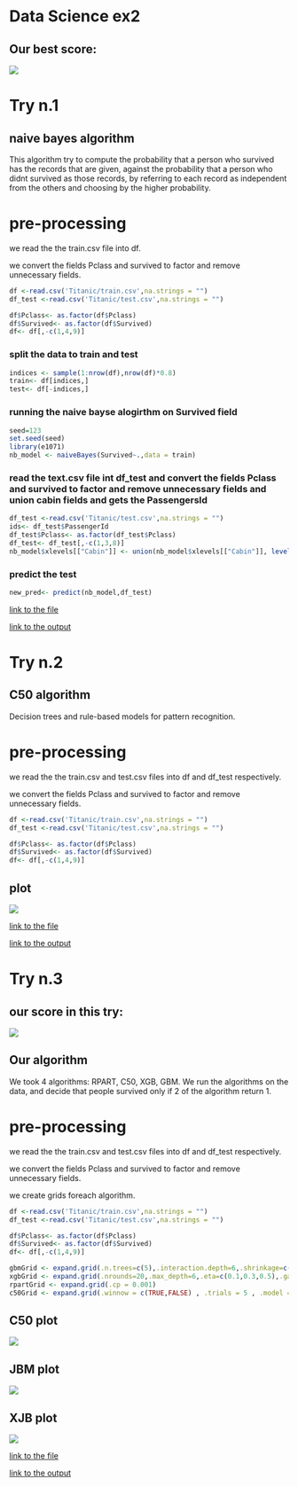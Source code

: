 
# Data Science ex2

## Our best score:

![](/bestRecord.png)

# Try n.1
## naive bayes algorithm
This algorithm try to compute the probability that a person who survived has the records that are given, against the probability that a person who didnt survived as those records, by referring to each record as independent from the others and choosing by the higher probability.

# pre-processing
we read the the train.csv file into df.

we convert the fields Pclass and survived to factor and remove unnecessary fields.

```r
df <-read.csv('Titanic/train.csv',na.strings = "")
df_test <-read.csv('Titanic/test.csv',na.strings = "")

df$Pclass<- as.factor(df$Pclass)
df$Survived<- as.factor(df$Survived)
df<- df[,-c(1,4,9)]
```

### split the data to train and test 

```r
indices <- sample(1:nrow(df),nrow(df)*0.8)
train<- df[indices,]
test<- df[-indices,]
```
### running the naive bayse alogirthm on Survived field

```r
seed=123
set.seed(seed) 
library(e1071)
nb_model <- naiveBayes(Survived~.,data = train)
```

### read the text.csv file int df_test and convert the fields Pclass and survived to factor and remove unnecessary fields and union cabin fields and gets the PassengersId

```r
df_test <-read.csv('Titanic/test.csv',na.strings = "")
ids<- df_test$PassengerId
df_test$Pclass<- as.factor(df_test$Pclass)
df_test<- df_test[,-c(1,3,8)]
nb_model$xlevels[["Cabin"]] <- union(nb_model$xlevels[["Cabin"]], levels(df_test$Cabin))

```

### predict the test

```r
new_pred<- predict(nb_model,df_test)
```

[link to the file](https://github.com/naordalal/DataScience-hw2/blob/master/Prediction1/prediction1.R)

[link to the output](https://github.com/naordalal/DataScience-hw2/blob/master/Prediction1/try1.csv)

# Try n.2
## C50 algorithm
Decision trees and rule-based models for pattern recognition.

# pre-processing
we read the the train.csv and test.csv files into df and df_test respectively.

we convert the fields Pclass and survived to factor and remove unnecessary fields.

```r
df <-read.csv('Titanic/train.csv',na.strings = "")
df_test <-read.csv('Titanic/test.csv',na.strings = "")

df$Pclass<- as.factor(df$Pclass)
df$Survived<- as.factor(df$Survived)
df<- df[,-c(1,4,9)]
```

## plot
![](/Prediction2/C50Plot.png)

[link to the file](https://github.com/naordalal/DataScience-hw2/blob/master/Prediction2/prediction2.R)

[link to the output](https://github.com/naordalal/DataScience-hw2/blob/master/Prediction2/try2.csv)

# Try n.3
## our score in this try:
![](/Prediction3/try3.png)

## Our algorithm
We took 4 algorithms: RPART, C50, XGB, GBM.
We run the algorithms on the data, and decide that people survived only if 2 of the algorithm return 1.

# pre-processing
we read the the train.csv and test.csv files into df and df_test respectively.

we convert the fields Pclass and survived to factor and remove unnecessary fields.

we create grids foreach algorithm.

```r
df <-read.csv('Titanic/train.csv',na.strings = "")
df_test <-read.csv('Titanic/test.csv',na.strings = "")

df$Pclass<- as.factor(df$Pclass)
df$Survived<- as.factor(df$Survived)
df<- df[,-c(1,4,9)]

gbmGrid <- expand.grid(.n.trees=c(5),.interaction.depth=6,.shrinkage=c(0.1,0.3,0.5),.n.minobsinnode=5)
xgbGrid <- expand.grid(.nrounds=20,.max_depth=6,.eta=c(0.1,0.3,0.5),.gamma=0.1,.colsample_bytree=0.5,.min_child_weight=0.01,.subsample=0.7)
rpartGrid <- expand.grid(.cp = 0.001)
c50Grid <- expand.grid(.winnow = c(TRUE,FALSE) , .trials = 5 , .model = 'tree')
```


## C50 plot
![](/Prediction3/C50Plot.png)

## JBM plot
![](/Prediction3/gbmPlot.png)

## XJB plot
![](/Prediction3/xgbPlot.png)

[link to the file](https://github.com/naordalal/DataScience-hw2/blob/master/Prediction3/prediction3.R)

[link to the output](https://github.com/naordalal/DataScience-hw2/blob/master/Prediction3/try3.csv)
